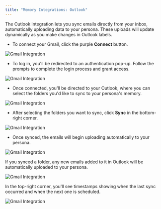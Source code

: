 ```yaml
---
title: "Memory Integrations: Outlook"
---
```





The Outlook integration lets you sync emails directly from your inbox, automatically uploading data to your persona. These uploads will update dynamically as you make changes in Outlook labels.
- To connect your Gmail, click the purple **Connect** button.


![Gmail Integration](/images/g1.png)


- To log in, you'll be redirected to an authentication pop-up. Follow the prompts to complete the login process and grant access.


![Gmail Integration](/images/g2.png)


- Once connected, you'll be directed to your Outlook, where you can select the folders you'd like to sync to your persona's memory.


![Gmail Integration](/images/g3.png)


- After selecting the folders you want to sync, click **Sync** in the bottom-right corner.


![Gmail Integration](/images/g4.png)


- Once synced, the emails will begin uploading automatically to your persona.


![Gmail Integration](/images/g5.png)


If you synced a folder, any new emails added to it in Outlook will be automatically uploaded to your persona.


![Gmail Integration](/images/g6.png)


In the top-right corner, you'll see timestamps showing when the last sync occurred and when the next one is scheduled.


![Gmail Integration](/images/g7.png)

